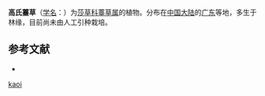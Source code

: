 {{Speciesbox
| name = 高氏薹草
| status = 
| status_system = 
| image =
| genus = Carex
| species = kaoi
| authority = Tang et Wang ex S. Y. Liang
}}

'''高氏薹草'''（[[学名|学名]]：{{lang|la|''Carex kaoi''}}）为[[莎草科|莎草科]][[薹草属|薹草属]]的植物。分布在[[中国大陆|中国大陆]]的[[广东|广东]]等地，多生于林缘，目前尚未由人工引种栽培。

== 参考文献 ==
<div class="references-small">
* {{cite web| url =http://www.bioinfo.cn/db05/KmzwSpecies.php?action=view&id=25029| title =高氏薹草| work =《中国高等植物数据库全库》| publisher =中国科学院微生物研究所| author =昆明植物研究所| accessdate =2009-02-25| deadurl =yes| archiveurl =https://web.archive.org/web/20160305013555/http://www.bioinfo.cn/db05/KmzwSpecies.php?action=view&id=25029| archivedate =2016-03-05}}
</div>
{{Taxonbar|from=Q15232527}}

{{DEFAULTSORT:Carex kaoi}}
[[Category:薹草属|kaoi]]


{{Carex-stub}}